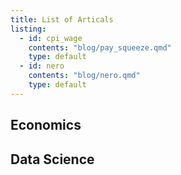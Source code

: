 ```yaml
---
title: List of Articals
listing: 
  - id: cpi_wage
    contents: "blog/pay_squeeze.qmd"
    type: default
  - id: nero
    contents: "blog/nero.qmd"
    type: default
---
```


## Economics

::: {#cpi_wage}
:::

## Data Science

::: {#nero}
:::
